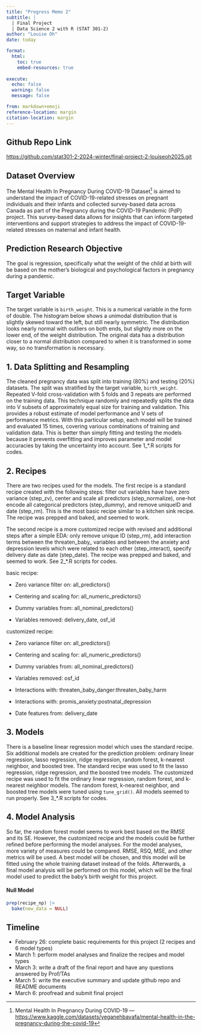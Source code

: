 ```yaml
---
title: "Progress Memo 2"
subtitle: |
  | Final Project 
  | Data Science 2 with R (STAT 301-2)
author: "Louise Oh"
date: today

format:
  html:
    toc: true
    embed-resources: true
    
execute:
  echo: false
  warning: false
  message: false

from: markdown+emoji 
reference-location: margin
citation-location: margin
---
```


::: {.callout-tip icon=false}
## Github Repo Link

[https://github.com/stat301-2-2024-winter/final-project-2-louiseoh2025.git](https://github.com/stat301-2-2024-winter/final-project-2-louiseoh2025.git)

:::

## Dataset Overview

The Mental Health In Pregnancy During COVID-19 Dataset^[Mental Health In Pregnancy During COVID-19 --- [https://www.kaggle.com/datasets/yeganehbavafa/mental-health-in-the-pregnancy-during-the-covid-19](https://www.kaggle.com/datasets/yeganehbavafa/mental-health-in-the-pregnancy-during-the-covid-19)] is aimed to understand the impact of COVID-19-related stresses on pregnant individuals and their infants and collected survey-based data across Canada as part of the Pregnancy during the COVID-19 Pandemic (PdP) project. This survey-based data allows for insights that can inform targeted interventions and support strategies to address the impact of COVID-19-related stresses on maternal and infant health.

::: {.callout-note icon="false"}
## Prediction Research Objective 

The goal is regression, specifically what the weight of the child at birth will be based on the mother's biological and psychological factors in pregnancy during a pandemic.

:::

## Target Variable

The target variable is `birth_weight`. This is a numerical variable in the form of double. The histogram below shows a unimodal distribution that is slightly skewed toward the left, but still nearly symmetric. The distribution looks nearly normal with outliers on both ends, but slightly more on the lower end, of the weight distribution. The original data has a distribution closer to a normal distribution compared to when it is transformed in some way, so no transformation is necessary.

## 1. Data Splitting and Resampling

The cleaned pregnancy data was split into training (80%) and testing (20%) datasets. The split was stratified by the target variable, `birth_weight`. Repeated V-fold cross-validation with 5 folds and 3 repeats are performed on the training data. This technique randomly and repeatedly splits the data into V subsets of approximately equal size for training and validation. This provides a robust estimate of model performance and V sets of performance metrics. With this particular setup, each model will be trained and evaluated 15 times, covering various combinations of training and validation data. This is better than simply fitting and testing the models because it prevents overfitting and improves parameter and model accuracies by taking the uncertainty into account. See 1_*.R scripts for codes. 


## 2. Recipes

There are two recipes used for the models. The first recipe is a standard recipe created with the following steps: filter out variables have have zero variance (step_zv), center and scale all predictors (step_normalize), one-hot encode all categorical predictors (step_dummy), and remove uniqueID and date (step_rm). This is the most basic recipe similar to a kitchen sink recipe. The recipe was prepped and baked, and seemed to work. 

The second recipe is a more customized recipe with revised and additional steps after a simple EDA: only remove unique ID (step_rm), add interaction terms between the threaten_baby_ variables and between the anxiety and depression levels which were related to each other (step_interact), specify delivery date as date (step_date). The recipe was prepped and baked, and seemed to work. See 2_*.R scripts for codes. 

basic recipe:

- Zero variance filter on: all_predictors()

- Centering and scaling for: all_numeric_predictors()

- Dummy variables from: all_nominal_predictors()

- Variables removed: delivery_date, osf_id

customized recipe:

- Zero variance filter on: all_predictors()

- Centering and scaling for: all_numeric_predictors()

- Dummy variables from: all_nominal_predictors()

- Variables removed: osf_id

- Interactions with: threaten_baby_danger:threaten_baby_harm

- Interactions with: promis_anxiety:postnatal_depression

- Date features from: delivery_date


## 3. Models

There is a baseline linear regression model which uses the standard recipe. Six additional models are created for the prediction problem: ordinary linear regression, lasso regression, ridge regression, random forest, k-nearest neighbor, and boosted tree. The standard recipe was used to fit the lasso regression, ridge regression, and the boosted tree models. The customized recipe was used to fit the ordinary linear regression, random forest, and k-nearest neighbor models. The random forest, k-nearest neighbor, and boosted tree models were tuned using `tune_grid()`. All models seemed to run properly. See 3_*.R scripts for codes. 


## 4. Model Analysis 

So far, the random forest model seems to work best based on the RMSE and its SE. However, the customized recipe and the models could be further refined before performing the model analyses. For the model analyses, more variety of measures could be compared. RMSE, RSQ, MSE, and other metrics will be used. A best model will be chosen, and this model will be fitted using the whole training dataset instead of the folds. Afterwards, a final model analysis will be performed on this model, which will be the final model used to predict the baby's birth weight for this project. 

#### Null Model
```r
prep(recipe_np) |>
  bake(new_data = NULL)
```


## Timeline

- February 26: complete basic requirements for this project (2 recipes and 6 model types)
- March 1: perform model analyses and finalize the recipes and model types
- March 3: write a draft of the final report and have any questions answered by Prof/TAs
- March 5: write the executive summary and update github repo and README documents
- March 6: proofread and submit final project
